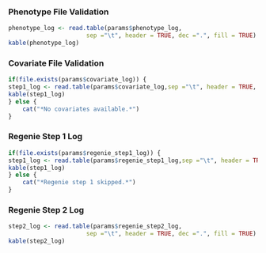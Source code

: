 ### Phenotype File Validation

```r
phenotype_log <- read.table(params$phenotype_log,
                      sep ="\t", header = TRUE, dec =".", fill = TRUE)
kable(phenotype_log)
```

### Covariate File Validation

```r
if(file.exists(params$covariate_log)) {
step1_log <- read.table(params$covariate_log,sep ="\t", header = TRUE, dec =".", fill = TRUE)
kable(step1_log)
} else {
    cat("*No covariates available.*")
}
```

### Regenie Step 1 Log

```r
if(file.exists(params$regenie_step1_log)) {
step1_log <- read.table(params$regenie_step1_log,sep ="\t", header = TRUE, dec =".", fill = TRUE)
kable(step1_log)
} else {
    cat("*Regenie step 1 skipped.*")
}
```

### Regenie Step 2 Log

```r
step2_log <- read.table(params$regenie_step2_log,
                      sep ="\t", header = TRUE, dec =".", fill = TRUE)
kable(step2_log)
```
